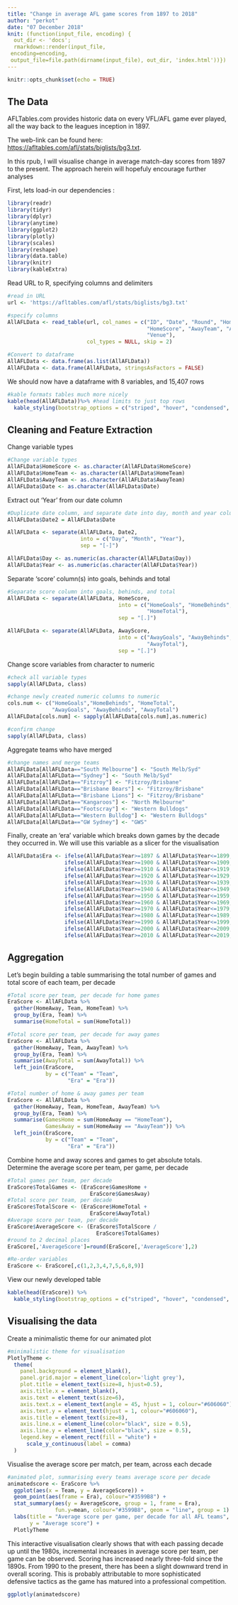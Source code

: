 ```yaml
---
title: "Change in average AFL game scores from 1897 to 2018"
author: "perkot"
date: "07 December 2018"
knit: (function(input_file, encoding) {
  out_dir <- 'docs';
  rmarkdown::render(input_file,
 encoding=encoding,
 output_file=file.path(dirname(input_file), out_dir, 'index.html'))})
---
```


```r
knitr::opts_chunk$set(echo = TRUE)
```

## The Data

AFLTables.com provides historic data on every VFL/AFL game ever played, all the way back to the leagues inception in 1897. 

The web-link can be found here: <https://afltables.com/afl/stats/biglists/bg3.txt>.

In this rpub, I will visualise change in average match-day scores from 1897 to the present. The approach herein will hopefuly encourage further analyses 

First, lets load-in our dependencies :

```r
library(readr)
library(tidyr)
library(dplyr)
library(anytime)
library(ggplot2)
library(plotly)
library(scales)
library(reshape)
library(data.table)
library(knitr)
library(kableExtra)
```

Read URL to R, specifying columns and delimiters

```r
#read in URL
url <- 'https://afltables.com/afl/stats/biglists/bg3.txt'

#specify columns
AllAFLData <- read_table(url, col_names = c("ID", "Date", "Round", "HomeTeam",  
                                            "HomeScore", "AwayTeam", "AwayScore", 
                                            "Venue"), 
                         col_types = NULL, skip = 2)

#Convert to dataframe 
AllAFLData <- data.frame(as.list(AllAFLData))
AllAFLData <- data.frame(AllAFLData, stringsAsFactors = FALSE) 
```

We should now have a dataframe with 8 variables, and 15,407 rows

```r
#kable formats tables much more nicely 
kable(head(AllAFLData))%>% #head limits to just top rows
  kable_styling(bootstrap_options = c("striped", "hover", "condensed", "responsive", font_size = 8))
```

## Cleaning and Feature Extraction 

Change variable types

```r
#Change variable types
AllAFLData$HomeScore <- as.character(AllAFLData$HomeScore)
AllAFLData$HomeTeam <- as.character(AllAFLData$HomeTeam)
AllAFLData$AwayTeam <- as.character(AllAFLData$AwayTeam)
AllAFLData$Date <- as.character(AllAFLData$Date)
```

Extract out 'Year' from our date column

```r
#Duplicate date column, and separate date into day, month and year columns
AllAFLData$Date2 = AllAFLData$Date

AllAFLData <- separate(AllAFLData, Date2, 
                       into = c("Day", "Month", "Year"), 
                       sep = "[-]")

AllAFLData$Day <- as.numeric(as.character(AllAFLData$Day))
AllAFLData$Year <- as.numeric(as.character(AllAFLData$Year))
```

Separate 'score' column(s) into goals, behinds and total

```r
#Separate score column into goals, behinds, and total 
AllAFLData <- separate(AllAFLData, HomeScore, 
                                   into = c("HomeGoals", "HomeBehinds", 
                                            "HomeTotal"), 
                                   sep = "[.]")

AllAFLData <- separate(AllAFLData, AwayScore, 
                                   into = c("AwayGoals", "AwayBehinds", 
                                            "AwayTotal"), 
                                   sep = "[.]")
```

Change score variables from character to numeric

```r
#check all variable types 
sapply(AllAFLData, class)

#change newly created numeric columns to numeric 
cols.num <- c("HomeGoals","HomeBehinds", "HomeTotal", 
              "AwayGoals", "AwayBehinds", "AwayTotal")
AllAFLData[cols.num] <- sapply(AllAFLData[cols.num],as.numeric)

#confirm change
sapply(AllAFLData, class)
```

Aggregate teams who have merged

```r
#change names and merge teams 
AllAFLData[AllAFLData=="South Melbourne"] <- "South Melb/Syd"
AllAFLData[AllAFLData=="Sydney"] <- "South Melb/Syd"
AllAFLData[AllAFLData=="Fitzroy"] <- "Fitzroy/Brisbane"
AllAFLData[AllAFLData=="Brisbane Bears"] <- "Fitzroy/Brisbane"
AllAFLData[AllAFLData=="Brisbane Lions"] <- "Fitzroy/Brisbane"
AllAFLData[AllAFLData=="Kangaroos"] <- "North Melbourne"
AllAFLData[AllAFLData=="Footscray"] <- "Western Bulldogs"
AllAFLData[AllAFLData=="Western Bulldog"] <- "Western Bulldogs"
AllAFLData[AllAFLData=="GW Sydney"] <- "GWS"
```

Finally, create an 'era' variable which breaks down games by the decade they occurred in. We will use this variable as a slicer for the visualisation 

```r

AllAFLData$Era <- ifelse(AllAFLData$Year>=1897 & AllAFLData$Year<=1899,"1890s",
                  ifelse(AllAFLData$Year>=1900 & AllAFLData$Year<=1909,"1900s",
                  ifelse(AllAFLData$Year>=1910 & AllAFLData$Year<=1919,"1910s",  
                  ifelse(AllAFLData$Year>=1920 & AllAFLData$Year<=1929,"1920s",
                  ifelse(AllAFLData$Year>=1930 & AllAFLData$Year<=1939,"1930s", 
                  ifelse(AllAFLData$Year>=1940 & AllAFLData$Year<=1949,"1940s",
                  ifelse(AllAFLData$Year>=1950 & AllAFLData$Year<=1959,"1950s",
                  ifelse(AllAFLData$Year>=1960 & AllAFLData$Year<=1969,"1960s",
                  ifelse(AllAFLData$Year>=1970 & AllAFLData$Year<=1979,"1970s",
                  ifelse(AllAFLData$Year>=1980 & AllAFLData$Year<=1989,"1980s",
                  ifelse(AllAFLData$Year>=1990 & AllAFLData$Year<=1999,"1990s",
                  ifelse(AllAFLData$Year>=2000 & AllAFLData$Year<=2009,"2000s",
                  ifelse(AllAFLData$Year>=2010 & AllAFLData$Year<=2019,"2010s", 0)))))))))))))
```

## Aggregation

Let's begin building a table summarising the total number of games and total score of each team, per decade

```r
#Total score per team, per decade for home games
EraScore <- AllAFLData %>%
  gather(HomeAway, Team, HomeTeam) %>% 
  group_by(Era, Team) %>%
  summarise(HomeTotal = sum(HomeTotal))

#Total score per team, per decade for away games
EraScore <- AllAFLData %>%
  gather(HomeAway, Team, AwayTeam) %>% 
  group_by(Era, Team) %>%
  summarise(AwayTotal = sum(AwayTotal)) %>%
  left_join(EraScore, 
            by = c("Team" = "Team", 
                   "Era" = "Era")) 

#Total number of home & away games per team 
EraScore <- AllAFLData %>%
  gather(HomeAway, Team, HomeTeam, AwayTeam) %>% 
  group_by(Era, Team) %>%
  summarise(GamesHome = sum(HomeAway == "HomeTeam"),
            GamesAway = sum(HomeAway == "AwayTeam")) %>% 
  left_join(EraScore, 
            by = c("Team" = "Team", 
                   "Era" = "Era")) 
```

Combine home and away scores and games to get absolute totals. Determine the average score per team, per game, per decade

```r
#Total games per team, per decade
EraScore$TotalGames <- (EraScore$GamesHome + 
                          EraScore$GamesAway)
#Total score per team, per decade
EraScore$TotalScore <- (EraScore$HomeTotal + 
                          EraScore$AwayTotal)
#Average score per team, per decade
EraScore$AverageScore <- (EraScore$TotalScore / 
                            EraScore$TotalGames)
#round to 2 decimal places
EraScore[,'AverageScore']=round(EraScore[,'AverageScore'],2)

#Re-order variables
EraScore <- EraScore[,c(1,2,3,4,7,5,6,8,9)]
```

View our newly developed table 

```r
kable(head(EraScore)) %>%
  kable_styling(bootstrap_options = c("striped", "hover", "condensed", "responsive", font_size = 8))
```

## Visualising the data

Create a minimalistic theme for our animated plot

```r
#minimalistic theme for visualisation 
PlotlyTheme <-
  theme(
    panel.background = element_blank(),
    panel.grid.major = element_line(color='light grey'),
    plot.title = element_text(size=8, hjust=0.5),
    axis.title.x = element_blank(),
    axis.text = element_text(size=6),
    axis.text.x = element_text(angle = 45, hjust = 1, colour="#606060"),
    axis.text.y = element_text(hjust = 1, colour="#606060"),
    axis.title = element_text(size=8),
    axis.line.x = element_line(color="black", size = 0.5),
    axis.line.y = element_line(color="black", size = 0.5),
    legend.key = element_rect(fill = "white") +
      scale_y_continuous(label = comma)
  )
```

Visualise the average score per match, per team, across each decade 

```r
#animated plot, summarising every teams average score per decade
animatedscore <- EraScore %>% 
  ggplot(aes(x = Team, y = AverageScore)) + 
  geom_point(aes(frame = Era), colour="#3599B8") + 
  stat_summary(aes(y = AverageScore, group = 1, frame = Era), 
               fun.y=mean, colour="#3599B8", geom = "line", group = 1) +
  labs(title = "Average score per game, per decade for all AFL teams", 
       y = "Average score") +
  PlotlyTheme
```

This interactive visualisation clearly shows that with each passing decade up until the 1980s, incremental increases in average score per team, per game can be observed. Scoring has increased nearly three-fold since the 1890s. From 1990 to the present, there has been a slight downward trend in overall scoring. This is probably attributable to more sophisticated defensive tactics as the game has matured into a professional competition. 

```r
ggplotly(animatedscore)
```
